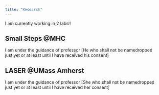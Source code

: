 ```yaml
---
title: "Research"
---
```


I am currently working in 2 labs!! 

## Small Steps @MHC {.tabset}

I am under the guidance of professor [He who shall not be namedropped just yet or at least until I have received his consent] 


## LASER @UMass Amherst {.tabset}

I am under the guidance of professor [She who shall not be namedropped just yet or at least until I have received her consent] 

